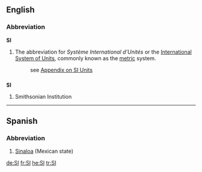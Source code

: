 {{see|si|sí}}
{{wikipedia}}
==English==

===Abbreviation===
'''SI'''
#The abbreviation for ''Système International d'Unités'' or the [[International System of Units]], commonly known as the [[metric]] system.
#: see [[Appendix:SI_units|Appendix on SI Units]]

==={{initialism}}===
'''SI'''

# Smithsonian Institution

----

==Spanish==

===Abbreviation===
# [[Sinaloa]] (Mexican state)

[[de:SI]]
[[fr:SI]]
[[he:SI]]
[[tr:SI]]